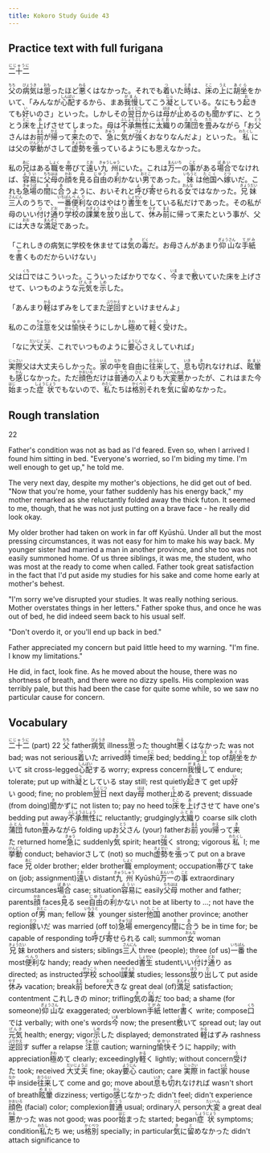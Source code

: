```yaml
---
title: Kokoro Study Guide 43
---
```


## Practice text with full furigana

<p>
<ruby><rb>二十二</rb><rt>にじゅうに</rt></ruby>
</p>

<p>
<ruby><rb>父</rb><rt>ちち</rt></ruby>の<ruby><rb>病気</rb><rt>びょうき</rt></ruby>は<ruby><rb>思</rb><rt>おも</rt></ruby>ったほど<ruby><rb>悪</rb><rt>わる</rt></ruby>くはなかった。それでも<ruby><rb>着</rb><rt>つ</rt></ruby>いた<ruby><rb>時</rb><rt>とき</rt></ruby>は、<ruby><rb>床</rb><rt>とこ</rt></ruby>の<ruby><rb>上</rb><rt>うえ</rt></ruby>に<ruby><rb>胡坐</rb><rt>あぐら</rt></ruby>をかいて、「みんなが<ruby><rb>心配</rb><rt>しんぱい</rt></ruby>するから、まあ<ruby><rb>我慢</rb><rt>がまん</rt></ruby>してこう<ruby><rb>凝</rb><rt>じっ</rt></ruby>としている。なにもう<ruby><rb>起</rb><rt>お</rt></ruby>きても<ruby><rb>好</rb><rt>い</rt></ruby>いのさ」といった。しかしその<ruby><rb>翌日</rb><rt>よくじつ</rt></ruby>からは<ruby><rb>母</rb><rt>はは</rt></ruby>が<ruby><rb>止</rb><rt>と</rt></ruby>めるのも<ruby><rb>聞</rb><rt>き</rt></ruby>かずに、とうとう<ruby><rb>床</rb><rt>とこ</rt></ruby>を<ruby><rb>上</rb><rt>あ</rt></ruby>げさせてしまった。母は<ruby><rb>不承無性</rb><rt>ふしょうぶしょう</rt></ruby>に<ruby><rb>太織</rb><rt>ふとお</rt></ruby>りの<ruby><rb>蒲団</rb><rt>ふとん</rt></ruby>を<ruby><rb>畳</rb><rt>たた</rt></ruby>みながら「お<ruby><rb>父</rb><rt>とう</rt></ruby>さんはお<ruby><rb>前</rb><rt>まえ</rt></ruby>が<ruby><rb>帰</rb><rt>かえ</rt></ruby>って<ruby><rb>来</rb><rt>き</rt></ruby>たので、<ruby><rb>急</rb><rt>きゅう</rt></ruby>に<ruby><rb>気</rb><rt>き</rt></ruby>が<ruby><rb>強</rb><rt>つよ</rt></ruby>くおなりなんだよ」といった。<ruby><rb>私</rb><rt>わたくし</rt></ruby>には父の<ruby><rb>挙動</rb><rt>けんどう</rt></ruby>がさして<ruby><rb>虚勢</rb><rt>きょせい</rt></ruby>を<ruby><rb>張</rb><rt>は</rt></ruby>っているようにも思えなかった。
</p>

<p>
私の<ruby><rb>兄</rb><rt>あに</rt></ruby>はある<ruby><rb>職</rb><rt>しょく</rt></ruby>を<ruby><rb>帯</rb><rt>お</rt></ruby>びて<ruby><rb>遠</rb><rt>とお</rt></ruby>い<ruby><rb>九州</rb><rt>きゅうしゅう</rt></ruby>にいた。これは<ruby><rb>万一</rb><rt>まんいち</rt></ruby>の<ruby><rb>事</rb><rt>こと</rt></ruby>がある<ruby><rb>場合</rb><rt>ばあい</rt></ruby>でなければ、<ruby><rb>容易</rb><rt>ようい</rt></ruby>に<ruby><rb>父母</rb><rt>ちちはは</rt></ruby>の<ruby><rb>顔</rb><rt>かお</rt></ruby>を<ruby><rb>見</rb><rt>み</rt></ruby>る<ruby><rb>自由</rb><rt>じゆう</rt></ruby>の<ruby><rb>利</rb><rt>き</rt></ruby>かない<ruby><rb>男</rb><rt>おとこ</rt></ruby>であった。<ruby><rb>妹</rb><rt>いもうと</rt></ruby>は<ruby><rb>他国</rb><rt>たこく</rt></ruby>へ<ruby><rb>嫁</rb><rt>とつ</rt></ruby>いだ。これも<ruby><rb>急場</rb><rt>きゅうば</rt></ruby>の<ruby><rb>間</rb><rt>ま</rt></ruby>に<ruby><rb>合</rb><rt>あ</rt></ruby>うように、おいそれと<ruby><rb>呼</rb><rt>よ</rt></ruby>び<ruby><rb>寄</rb><rt>よ</rt></ruby>せられる<ruby><rb>女</rb><rt>おんな</rt></ruby>ではなかった。<ruby><rb>兄妹</rb><rt>きょうだい</rt></ruby><ruby><rb>三人</rb><rt>さんにん</rt></ruby>のうちで、<ruby><rb>一番</rb><rt>いちばん</rt></ruby><ruby><rb>便利</rb><rt>べんり</rt></ruby>なのはやはり<ruby><rb>書生</rb><rt>しょせい</rt></ruby>をしている私だけであった。その私が母のいい<ruby><rb>付</rb><rt>つ</rt></ruby>け<ruby><rb>通</rb><rt>どお</rt></ruby>り<ruby><rb>学校</rb><rt>がっこう</rt></ruby>の<ruby><rb>課業</rb><rt>かぎょう</rt></ruby>を<ruby><rb>放</rb><rt>ほう</rt></ruby>り<ruby><rb>出</rb><rt>だ</rt></ruby>して、<ruby><rb>休</rb><rt>やす</rt></ruby>み<ruby><rb>前</rb><rt>まえ</rt></ruby>に帰って来たという事が、父には<ruby><rb>大</rb><rt>おお</rt></ruby>きな<ruby><rb>満足</rb><rt>まんぞく</rt></ruby>であった。
</p>

<p>
「これしきの病気に学校を休ませては<ruby><rb>気</rb><rt>き</rt></ruby>の<ruby><rb>毒</rb><rt>どく</rt></ruby>だ。お母さんがあまり<ruby><rb>仰山</rb><rt>ぎょうさん</rt></ruby>な<ruby><rb>手紙</rb><rt>てがみ</rt></ruby>を<ruby><rb>書</rb><rt>か</rt></ruby>くものだからいけない」
</p>

<p>
父は<ruby><rb>口</rb><rt>くち</rt></ruby>ではこういった。こういったばかりでなく、<ruby><rb>今</rb><rt>いま</rt></ruby>まで<ruby><rb>敷</rb><rt>し</rt></ruby>いていた床を上げさせて、いつものような<ruby><rb>元気</rb><rt>げんき</rt></ruby>を<ruby><rb>示</rb><rt>しめ</rt></ruby>した。
</p>

<p>
「あんまり<ruby><rb>軽</rb><rt>かる</rt></ruby>はずみをしてまた<ruby><rb>逆回</rb><rt>ぶりかえ</rt></ruby>すといけませんよ」
</p>

<p>
私のこの<ruby><rb>注意</rb><rt>ちゅうい</rt></ruby>を父は<ruby><rb>愉快</rb><rt>ゆかい</rt></ruby>そうにしかし<ruby><rb>極</rb><rt>きわ</rt></ruby>めて<ruby><rb>軽</rb><rt>かる</rt></ruby>く<ruby><rb>受</rb><rt>う</rt></ruby>けた。
</p>

<p>
「なに<ruby><rb>大丈夫</rb><rt>だいじょうぶ</rt></ruby>、これでいつものように<ruby><rb>要心</rb><rt>ようじん</rt></ruby>さえしていれば」
</p>

<p>
<ruby><rb>実際</rb><rt>じっさい</rt></ruby>父は大丈夫らしかった。<ruby><rb>家</rb><rt>いえ</rt></ruby>の<ruby><rb>中</rb><rt>なか</rt></ruby>を自由に<ruby><rb>往来</rb><rt>おうらい</rt></ruby>して、<ruby><rb>息</rb><rt>いき</rt></ruby>も<ruby><rb>切</rb><rt>き</rt></ruby>れなければ、<ruby><rb>眩暈</rb><rt>めまい</rt></ruby>も<ruby><rb>感</rb><rt>かん</rt></ruby>じなかった。ただ<ruby><rb>顔色</rb><rt>かおいろ</rt></ruby>だけは<ruby><rb>普通</rb><rt>ふつう</rt></ruby>の<ruby><rb>人</rb><rt>ひと</rt></ruby>よりも<ruby><rb>大変</rb><rt>たいへん</rt></ruby><ruby><rb>悪</rb><rt>わる</rt></ruby>かったが、これはまた今<ruby><rb>始</rb><rt>はじ</rt></ruby>まった<ruby><rb>症状</rb><rt>しょうじょう</rt></ruby>でもないので、<ruby><rb>私</rb><rt>わたし</rt></ruby>たちは<ruby><rb>格別</rb><rt>かくべつ</rt></ruby>それを<ruby><rb>気</rb><rt>き</rt></ruby>に<ruby><rb>留</rb><rt>と</rt></ruby>めなかった。
</p>


## Rough translation

22

Father's condition was not as bad as I'd feared. Even so, when I arrived I found him sitting in bed. "Everyone's worried, so I'm biding my time. I'm well enough to get up," he told me.

The very next day, despite my mother's objections, he did get out of bed. "Now that you're home, your father suddenly has his energy back," my mother remarked as she reluctantly folded away the thick futon. It seemed to me, though, that he was not just putting on a brave face - he really did look okay.

My older brother had taken on work in far off Kyūshū. Under all but the most pressing circumstances, it was not easy for him to make his way back. My younger sister had married a man in another province, and she too was not easily summoned home. Of us three siblings, it was me, the student, who was most at the ready to come when called. Father took great satisfaction in the fact that I'd put aside my studies for his sake and come home early at mother's behest.

"I'm sorry we've disrupted your studies. It was really nothing serious. Mother overstates things in her letters." Father spoke thus, and once he was out of bed, he did indeed seem back to his usual self.

"Don't overdo it, or you'll end up back in bed."

Father appreciated my concern but paid little heed to my warning. "I'm fine. I know my limitations."

He did, in fact, look fine. As he moved about the house, there was no shortness of breath, and there were no dizzy spells. His complexion was terribly pale, but this had been the case for quite some while, so we saw no particular cause for concern.   


## Vocabulary

<p>
<span class="vocabstudy"><ruby><rb>二十二</rb><rt>にじゅうに</rt></ruby>&nbsp;(part) 22</span>
<span class="vocabstudy"><ruby><rb>父</rb><rt>ちち</rt></ruby>&nbsp;father</span><span class="vocabstudy"><ruby><rb>病気</rb><rt>びょうき</rt></ruby>&nbsp;illness</span><span class="vocabstudy"><ruby><rb>思</rb><rt>おも</rt></ruby>った&nbsp;thought</span><span class="vocabstudy"><ruby><rb>悪</rb><rt>わる</rt></ruby>くはなかった&nbsp;was not bad; was not serious</span><span class="vocabstudy"><ruby><rb>着</rb><rt>つ</rt></ruby>いた&nbsp;arrived</span><span class="vocabstudy"><ruby><rb>時</rb><rt>とき</rt></ruby>&nbsp;time</span><span class="vocabstudy"><ruby><rb>床</rb><rt>とこ</rt></ruby>&nbsp;bed; bedding</span><span class="vocabstudy"><ruby><rb>上</rb><rt>うえ</rt></ruby>&nbsp;top of</span><span class="vocabstudy"><ruby><rb>胡坐</rb><rt>あぐら</rt></ruby>をかいて&nbsp;sit cross-legged</span><span class="vocabstudy"><ruby><rb>心配</rb><rt>しんぱい</rt></ruby>する&nbsp;worry; express concern</span><span class="vocabstudy"><ruby><rb>我慢</rb><rt>がまん</rt></ruby>して&nbsp;endure; tolerate; put up with</span><span class="vocabstudy"><ruby><rb>凝</rb><rt>じっ</rt></ruby>としている&nbsp;stay still; rest quietly</span><span class="vocabstudy"><ruby><rb>起</rb><rt>お</rt></ruby>きて&nbsp;get up</span><span class="vocabstudy"><ruby><rb>好</rb><rt>い</rt></ruby>い&nbsp;good; fine; no problem</span><span class="vocabstudy"><ruby><rb>翌日</rb><rt>よくじつ</rt></ruby>&nbsp;next day</span><span class="vocabstudy"><ruby><rb>母</rb><rt>はは</rt></ruby>&nbsp;mother</span><span class="vocabstudy"><ruby><rb>止</rb><rt>と</rt></ruby>める&nbsp;prevent; dissuade (from doing)</span><span class="vocabstudy"><ruby><rb>聞</rb><rt>き</rt></ruby>かずに&nbsp;not listen to; pay no heed to</span><span class="vocabstudy"><ruby><rb>床</rb><rt>とこ</rt></ruby>を<ruby><rb>上</rb><rt>あ</rt></ruby>げさせて&nbsp;have one's bedding put away</span><span class="vocabstudy"><ruby><rb>不承無性</rb><rt>ふしょうぶしょう</rt></ruby>に&nbsp;reluctantly; grudgingly</span><span class="vocabstudy"><ruby><rb>太織</rb><rt>ふとお</rt></ruby>り&nbsp;coarse silk cloth</span><span class="vocabstudy"><ruby><rb>蒲団</rb><rt>ふとん</rt></ruby>&nbsp;futon</span><span class="vocabstudy"><ruby><rb>畳</rb><rt>たた</rt></ruby>みながら&nbsp;folding up</span><span class="vocabstudy">お<ruby><rb>父</rb><rt>とう</rt></ruby>さん&nbsp;(your) father</span><span class="vocabstudy">お<ruby><rb>前</rb><rt>まえ</rt></ruby>&nbsp;you</span><span class="vocabstudy"><ruby><rb>帰</rb><rt>かえ</rt></ruby>って<ruby><rb>来</rb><rt>き</rt></ruby>た&nbsp;returned home</span><span class="vocabstudy"><ruby><rb>急</rb><rt>きゅう</rt></ruby>に&nbsp;suddenly</span><span class="vocabstudy"><ruby><rb>気</rb><rt>き</rt></ruby>&nbsp;spirit; heart</span><span class="vocabstudy"><ruby><rb>強</rb><rt>つよ</rt></ruby>く&nbsp;strong; vigorous</span><span class="vocabstudy"><ruby><rb>私</rb><rt>わたくし</rt></ruby>&nbsp;I; me</span><span class="vocabstudy"><ruby><rb>挙動</rb><rt>けんどう</rt></ruby>&nbsp;conduct; behavior</span><span class="vocabstudy">さして&nbsp;(not) so much</span><span class="vocabstudy"><ruby><rb>虚勢</rb><rt>きょせい</rt></ruby>を<ruby><rb>張</rb><rt>は</rt></ruby>って&nbsp;put on a brave face</span>
<span class="vocabstudy"><ruby><rb>兄</rb><rt>あに</rt></ruby>&nbsp;older brother; elder brother</span><span class="vocabstudy"><ruby><rb>職</rb><rt>しょく</rt></ruby>&nbsp;employment; occupation</span><span class="vocabstudy"><ruby><rb>帯</rb><rt>お</rt></ruby>びて&nbsp;take on (job; assignment)</span><span class="vocabstudy"><ruby><rb>遠</rb><rt>とお</rt></ruby>い&nbsp;distant</span><span class="vocabstudy"><ruby><rb>九州</rb><rt>きゅうしゅう</rt></ruby>&nbsp;Kyūshū</span><span class="vocabstudy"><ruby><rb>万一</rb><rt>まんいち</rt></ruby>の<ruby><rb>事</rb><rt>こと</rt></ruby>&nbsp;extraordinary circumstances</span><span class="vocabstudy"><ruby><rb>場合</rb><rt>ばあい</rt></ruby>&nbsp;case; situation</span><span class="vocabstudy"><ruby><rb>容易</rb><rt>ようい</rt></ruby>に&nbsp;easily</span><span class="vocabstudy"><ruby><rb>父母</rb><rt>ちちはは</rt></ruby>&nbsp;mother and father; parents</span><span class="vocabstudy"><ruby><rb>顔</rb><rt>かお</rt></ruby>&nbsp;faces</span><span class="vocabstudy"><ruby><rb>見</rb><rt>み</rt></ruby>る&nbsp;see</span><span class="vocabstudy"><ruby><rb>自由</rb><rt>じゆう</rt></ruby>の<ruby><rb>利</rb><rt>き</rt></ruby>かない&nbsp;not be at liberty to ...; not have the option of</span><span class="vocabstudy"><ruby><rb>男</rb><rt>おとこ</rt></ruby>&nbsp;man; fellow</span><span class="vocabstudy"><ruby><rb>妹</rb><rt>いもうと</rt></ruby>&nbsp;younger sister</span><span class="vocabstudy"><ruby><rb>他国</rb><rt>たこく</rt></ruby>&nbsp;another province; another region</span><span class="vocabstudy"><ruby><rb>嫁</rb><rt>とつ</rt></ruby>いだ&nbsp;was married (off to)</span><span class="vocabstudy"><ruby><rb>急場</rb><rt>きゅうば</rt></ruby>&nbsp;emergency</span><span class="vocabstudy"><ruby><rb>間</rb><rt>ま</rt></ruby>に<ruby><rb>合</rb><rt>あ</rt></ruby>う&nbsp;be in time for; be capable of responding to</span><span class="vocabstudy"><ruby><rb>呼</rb><rt>よ</rt></ruby>び<ruby><rb>寄</rb><rt>よ</rt></ruby>せられる&nbsp;call; summon</span><span class="vocabstudy"><ruby><rb>女</rb><rt>おんな</rt></ruby>&nbsp;woman</span><span class="vocabstudy"><ruby><rb>兄妹</rb><rt>きょうだい</rt></ruby>&nbsp;brothers and sisters; siblings</span><span class="vocabstudy"><ruby><rb>三人</rb><rt>さんにん</rt></ruby>&nbsp;three (people); three (of us)</span><span class="vocabstudy"><ruby><rb>一番</rb><rt>いちばん</rt></ruby>&nbsp;the most</span><span class="vocabstudy"><ruby><rb>便利</rb><rt>べんり</rt></ruby>な&nbsp;handy; ready when needed</span><span class="vocabstudy"><ruby><rb>書生</rb><rt>しょせい</rt></ruby>&nbsp;student</span><span class="vocabstudy">いい<ruby><rb>付</rb><rt>つ</rt></ruby>け<ruby><rb>通</rb><rt>どお</rt></ruby>り&nbsp;as directed; as instructed</span><span class="vocabstudy"><ruby><rb>学校</rb><rt>がっこう</rt></ruby>&nbsp;school</span><span class="vocabstudy"><ruby><rb>課業</rb><rt>かぎょう</rt></ruby>&nbsp;studies; lessons</span><span class="vocabstudy"><ruby><rb>放</rb><rt>ほう</rt></ruby>り<ruby><rb>出</rb><rt>だ</rt></ruby>して&nbsp;put aside</span><span class="vocabstudy"><ruby><rb>休</rb><rt>やす</rt></ruby>み&nbsp;vacation; break</span><span class="vocabstudy"><ruby><rb>前</rb><rt>まえ</rt></ruby>&nbsp;before</span><span class="vocabstudy"><ruby><rb>大</rb><rt>おお</rt></ruby>きな&nbsp;great deal (of)</span><span class="vocabstudy"><ruby><rb>満足</rb><rt>まんぞく</rt></ruby>&nbsp;satisfaction; contentment</span>
<span class="vocabstudy">これしきの&nbsp;minor; trifling</span><span class="vocabstudy"><ruby><rb>気</rb><rt>き</rt></ruby>の<ruby><rb>毒</rb><rt>どく</rt></ruby>だ&nbsp;too bad; a shame (for someone)</span><span class="vocabstudy"><ruby><rb>仰山</rb><rt>ぎょうさん</rt></ruby>な&nbsp;exaggerated; overblown</span><span class="vocabstudy"><ruby><rb>手紙</rb><rt>てがみ</rt></ruby>&nbsp;letter</span><span class="vocabstudy"><ruby><rb>書</rb><rt>か</rt></ruby>く&nbsp;write; compose</span>
<span class="vocabstudy"><ruby><rb>口</rb><rt>くち</rt></ruby>では&nbsp;verbally; with one's words</span><span class="vocabstudy"><ruby><rb>今</rb><rt>いま</rt></ruby>&nbsp;now; the present</span><span class="vocabstudy"><ruby><rb>敷</rb><rt>し</rt></ruby>いて&nbsp;spread out; lay out</span><span class="vocabstudy"><ruby><rb>元気</rb><rt>げんき</rt></ruby>&nbsp;health; energy; vigor</span><span class="vocabstudy"><ruby><rb>示</rb><rt>しめ</rt></ruby>した&nbsp;displayed; demonstrated</span>
<span class="vocabstudy"><ruby><rb>軽</rb><rt>かる</rt></ruby>はずみ&nbsp;rashness</span><span class="vocabstudy"><ruby><rb>逆回</rb><rt>ぶりかえ</rt></ruby>す&nbsp;suffer a relapse</span>
<span class="vocabstudy"><ruby><rb>注意</rb><rt>ちゅうい</rt></ruby>&nbsp;caution; warning</span><span class="vocabstudy"><ruby><rb>愉快</rb><rt>ゆかい</rt></ruby>そうに&nbsp;happily; with appreciation</span><span class="vocabstudy"><ruby><rb>極</rb><rt>きわ</rt></ruby>めて&nbsp;clearly; exceedingly</span><span class="vocabstudy"><ruby><rb>軽</rb><rt>かる</rt></ruby>く&nbsp;lightly; without concern</span><span class="vocabstudy"><ruby><rb>受</rb><rt>う</rt></ruby>けた&nbsp;took; received</span>
<span class="vocabstudy"><ruby><rb>大丈夫</rb><rt>だいじょうぶ</rt></ruby>&nbsp;fine; okay</span><span class="vocabstudy"><ruby><rb>要心</rb><rt>ようじん</rt></ruby>&nbsp;caution; care</span>
<span class="vocabstudy"><ruby><rb>実際</rb><rt>じっさい</rt></ruby>&nbsp;in fact</span><span class="vocabstudy"><ruby><rb>家</rb><rt>いえ</rt></ruby>&nbsp;house</span><span class="vocabstudy"><ruby><rb>中</rb><rt>なか</rt></ruby>&nbsp;inside</span><span class="vocabstudy"><ruby><rb>往来</rb><rt>おうらい</rt></ruby>して&nbsp;come and go; move about</span><span class="vocabstudy"><ruby><rb>息</rb><rt>いき</rt></ruby>も<ruby><rb>切</rb><rt>き</rt></ruby>れなければ&nbsp;wasn't short of breath</span><span class="vocabstudy"><ruby><rb>眩暈</rb><rt>めまい</rt></ruby>&nbsp;dizziness; vertigo</span><span class="vocabstudy"><ruby><rb>感</rb><rt>かん</rt></ruby>じなかった&nbsp;didn't feel; didn't experience</span><span class="vocabstudy"><ruby><rb>顔色</rb><rt>かおいろ</rt></ruby>&nbsp;(facial) color; complexion</span><span class="vocabstudy"><ruby><rb>普通</rb><rt>ふつう</rt></ruby>&nbsp;usual; ordinary</span><span class="vocabstudy"><ruby><rb>人</rb><rt>ひと</rt></ruby>&nbsp;person</span><span class="vocabstudy"><ruby><rb>大変</rb><rt>たいへん</rt></ruby>&nbsp;a great deal</span><span class="vocabstudy"><ruby><rb>悪</rb><rt>わる</rt></ruby>かった&nbsp;was not good; was poor</span><span class="vocabstudy"><ruby><rb>始</rb><rt>はじ</rt></ruby>まった&nbsp;started; began</span><span class="vocabstudy"><ruby><rb>症状</rb><rt>しょうじょう</rt></ruby>&nbsp;symptoms; condition</span><span class="vocabstudy"><ruby><rb>私</rb><rt>わたし</rt></ruby>たち&nbsp;we; us</span><span class="vocabstudy"><ruby><rb>格別</rb><rt>かくべつ</rt></ruby>&nbsp;specially; in particular</span><span class="vocabstudy"><ruby><rb>気</rb><rt>き</rt></ruby>に<ruby><rb>留</rb><rt>と</rt></ruby>めなかった&nbsp;didn't attach significance to</span>
</p>
